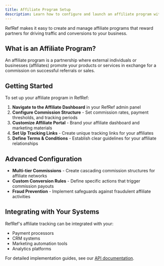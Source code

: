 ```yaml
---
title: Affiliate Program Setup
description: Learn how to configure and launch an affiliate program with RefRef
---
```

RefRef makes it easy to create and manage affiliate programs that reward partners for driving traffic and conversions to your business.

## What is an Affiliate Program?

An affiliate program is a partnership where external individuals or businesses (affiliates) promote your products or services in exchange for a commission on successful referrals or sales.

## Getting Started

To set up your affiliate program in RefRef:

1. **Navigate to the Affiliate Dashboard** in your RefRef admin panel
2. **Configure Commission Structure** - Set commission rates, payment thresholds, and tracking periods
3. **Customize Affiliate Portal** - Brand your affiliate dashboard and marketing materials
4. **Set Up Tracking Links** - Create unique tracking links for your affiliates
5. **Define Terms & Conditions** - Establish clear guidelines for your affiliate relationships

## Advanced Configuration

- **Multi-tier Commissions** - Create cascading commission structures for affiliate networks
- **Custom Conversion Rules** - Define specific actions that trigger commission payouts
- **Fraud Prevention** - Implement safeguards against fraudulent affiliate activities

## Integrating with Your Systems

RefRef's affiliate tracking can be integrated with your:
- Payment processors
- CRM systems
- Marketing automation tools
- Analytics platforms

For detailed implementation guides, see our [API documentation](/api/affiliate).